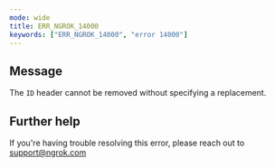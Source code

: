 ```yaml
---
mode: wide
title: ERR_NGROK_14000
keywords: ["ERR_NGROK_14000", "error 14000"]
---
```


## Message

The `ID` header cannot be removed without specifying a replacement.

## Further help

If you're having trouble resolving this error, please reach out to [support@ngrok.com](mailto:support@ngrok.com?subject=Help%20with%20ERR_NGROK_14000)
